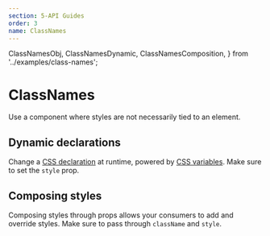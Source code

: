```yaml
---
section: 5-API Guides
order: 3
name: ClassNames
---
```


  ClassNamesObj,
  ClassNamesDynamic,
  ClassNamesComposition,
} from '../examples/class-names';

# ClassNames

Use a component where styles are not necessarily tied to an element.

<ClassNamesObj />

## Dynamic declarations

Change a [CSS declaration](https://developer.mozilla.org/en-US/docs/Learn/CSS/First_steps/How_CSS_is_structured#Properties_and_values) at runtime,
powered by [CSS variables](https://developer.mozilla.org/en-US/docs/Web/CSS/Using_CSS_custom_properties).
Make sure to set the `style` prop.

<ClassNamesDynamic />

## Composing styles

Composing styles through props allows your consumers to add and override styles.
Make sure to pass through `className` and `style`.

<ClassNamesComposition />
